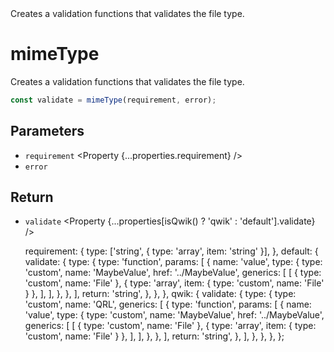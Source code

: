 
<Title>mimeType</Title>
<Description>
  Creates a validation functions that validates the file type.
</Description>

# mimeType

Creates a validation functions that validates the file type.

```ts
const validate = mimeType(requirement, error);
```

## Parameters

- `requirement` <Property {...properties.requirement} />
- `error` <Property type="string" />

## Return

- `validate` <Property {...properties[isQwik() ? 'qwik' : 'default'].validate} />

  requirement: {
    type: ['string', { type: 'array', item: 'string' }],
  },
  default: {
    validate: {
      type: {
        type: 'function',
        params: [
          {
            name: 'value',
            type: {
              type: 'custom',
              name: 'MaybeValue',
              href: '../MaybeValue',
              generics: [
                [
                  { type: 'custom', name: 'File' },
                  { type: 'array', item: { type: 'custom', name: 'File' } },
                ],
              ],
            },
          },
        ],
        return: 'string',
      },
    },
  },
  qwik: {
    validate: {
      type: {
        type: 'custom',
        name: 'QRL',
        generics: [
          {
            type: 'function',
            params: [
              {
                name: 'value',
                type: {
                  type: 'custom',
                  name: 'MaybeValue',
                  href: '../MaybeValue',
                  generics: [
                    [
                      { type: 'custom', name: 'File' },
                      { type: 'array', item: { type: 'custom', name: 'File' } },
                    ],
                  ],
                },
              },
            ],
            return: 'string',
          },
        ],
      },
    },
  },
};
